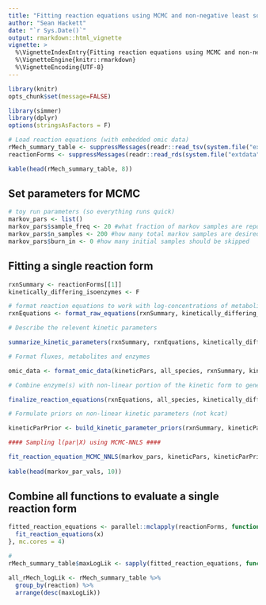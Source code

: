 ```yaml
---
title: "Fitting reaction equations using MCMC and non-negative least squares"
author: "Sean Hackett"
date: "`r Sys.Date()`"
output: rmarkdown::html_vignette
vignette: >
  %\VignetteIndexEntry{Fitting reaction equations using MCMC and non-negative least squares}
  %\VignetteEngine{knitr::rmarkdown}
  %\VignetteEncoding{UTF-8}
---
```


```r
library(knitr)
opts_chunk$set(message=FALSE)
```

```r
library(simmer)
library(dplyr)
options(stringsAsFactors = F)

# Load reaction equations (with embedded omic data)
rMech_summary_table <- suppressMessages(readr::read_tsv(system.file("extdata", "reactionEqn_fitting", "rMech_summary_table.tsv", package = "simmer")))
reactionForms <- suppressMessages(readr::read_rds(system.file("extdata", "reactionEqn_fitting", "reactionForms.Rds", package = "simmer")))

kable(head(rMech_summary_table, 8))
```

## Set parameters for MCMC

```r
# toy run parameters (so everything runs quick)
markov_pars <- list()
markov_pars$sample_freq <- 20 #what fraction of markov samples are reported (this thinning of samples decreases sample autocorrelation)
markov_pars$n_samples <- 200 #how many total markov samples are desired
markov_pars$burn_in <- 0 #how many initial samples should be skipped
```

## Fitting a single reaction form

```r
rxnSummary <- reactionForms[[1]]
kinetically_differing_isoenzymes <- F

# format reaction equations to work with log-concentrations of metabolites and enzymes
rxnEquations <- format_raw_equations(rxnSummary, kinetically_differing_isoenzymes)

# Describe the relevent kinetic parameters

summarize_kinetic_parameters(rxnSummary, rxnEquations, kinetically_differing_isoenzymes)

# Format fluxes, metabolites and enzymes

omic_data <- format_omic_data(kineticPars, all_species, rxnSummary, kinetically_differing_isoenzymes)

# Combine enzyme(s) with non-linear portion of the kinetic form to generate final kinetic form

finalize_reaction_equations(rxnEquations, all_species, kinetically_differing_isoenzymes)

# Formulate priors on non-linear kinetic parameters (not kcat)

kineticParPrior <- build_kinetic_parameter_priors(rxnSummary, kineticPars, omic_data)

#### Sampling l(par|X) using MCMC-NNLS ####

fit_reaction_equation_MCMC_NNLS(markov_pars, kineticPars, kineticParPrior, rxnEquations, all_species, omic_data, kinetically_differing_isoenzymes)
  
kable(head(markov_par_vals, 10))
```

## Combine all functions to evaluate a single reaction form

```r
fitted_reaction_equations <- parallel::mclapply(reactionForms, function(x){
  fit_reaction_equations(x)
}, mc.cores = 4)

# 
rMech_summary_table$maxLogLik <- sapply(fitted_reaction_equations, function(x){max(x[[1]]$logLikelihood)})

all_rMech_logLik <- rMech_summary_table %>%
  group_by(reaction) %>%
  arrange(desc(maxLogLik))
```
